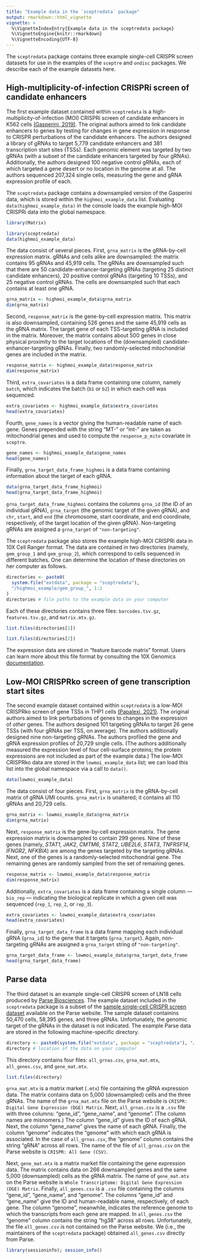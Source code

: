 ```yaml
--- 
title: "Example data in the `sceptredata` package" 
output: rmarkdown::html_vignette 
vignette: > 
  %\VignetteIndexEntry{Example data in the sceptredata package} 
  %\VignetteEngine{knitr::rmarkdown} 
  %\VignetteEncoding{UTF-8} 
--- 
```



The `sceptredata` package contains three example single-cell CRISPR screen datasets for use in the examples of the `sceptre` and `ondisc` packages. We describe each of the example datasets here.

## High-multiplicity-of-infection CRISPRi screen of candidate enhancers

The first example dataset contained within `sceptredata` is a high-multiplicity-of-infection (MOI) CRISPRi screen of candidate enhancers in K562 cells [(Gasperini, 2019)](https://pubmed.ncbi.nlm.nih.gov/30612741/). The original authors aimed to link candidate enhancers to genes by testing for changes in gene expression in response to CRISPR perturbations of the candidate enhancers. The authors designed a library of gRNAs to target 5,779 candidate enhancers and 381 transcription start sites (TSSs). Each genomic element was targeted by two gRNAs (with a subset of the candidate enhancers targeted by four gRNAs). Additionally, the authors designed 100 negative control gRNAs, each of which targeted a gene desert or no location in the genome at all. The authors sequenced 207,324 single cells, measuring the gene and gRNA expression profile of each.

The `sceptredata` package contains a downsampled version of the Gasperini data, which is stored within the `highmoi_example_data` list. Evaluating `data(highmoi_example_data)` in the console loads the example high-MOI CRISPRi data into the global namespace.

```r
library(Matrix)
```

```r
library(sceptredata)
data(highmoi_example_data)
```

The data consist of several pieces. First, `grna_matrix` is the gRNA-by-cell expression matrix. gRNAs and cells alike are downsampled: the matrix contains 95 gRNAs and 45,919 cells. The gRNAs are downsampled such that there are 50 candidate-enhancer-targeting gRNAs (targeting 25 distinct candidate enhancers), 20 positive control gRNAs (targeting 10 TSSs), and 25 negative control gRNAs. The cells are downsampled such that each contains at least one gRNA.

```r
grna_matrix <- highmoi_example_data$grna_matrix
dim(grna_matrix)
```

Second, `response_matrix` is the gene-by-cell expression matrix. This matrix is also downsampled, containing 526 genes and the same 45,919 cells as the gRNA matrix. The target gene of each TSS-targeting gRNA is included in the matrix. Moreover, the matrix contains about 500 genes in close physical proximity to the target locations of the (downsampled) candidate-enhancer-targeting gRNAs. Finally, two randomly-selected mitochondrial genes are included in the matrix.

```r
response_matrix <- highmoi_example_data$response_matrix
dim(response_matrix)
```

Third, `extra_covariates` is a data frame containing one column, namely `batch`, which indicates the batch (`b1` or `b2`) in which each cell was sequenced.

```r
extra_covariates <- highmoi_example_data$extra_covariates
head(extra_covariates)
```

Fourth, `gene_names` is a vector giving the human-readable name of each gene. Genes prepended with the string "MT-" or "mt-" are taken as mitochondrial genes and used to compute the `response_p_mito` covariate in `sceptre`.

```r
gene_names <- highmoi_example_data$gene_names
head(gene_names)
```

Finally, `grna_target_data_frame_highmoi` is a data frame containing information about the target of each gRNA.

```r
data(grna_target_data_frame_highmoi)
head(grna_target_data_frame_highmoi)
```

`grna_target_data_frame_highmoi` contains the columns `grna_id` (the ID of an individual gRNA), `grna_target` (the genomic target of the given gRNA), and `chr`, `start`, and `end` (the chromosome, start coordinate, and end coordinate, respectively, of the target location of the given gRNA). Non-targeting gRNAs are assigned a `grna_target` of `"non-targeting"`.

The `sceptredata` package also stores the example high-MOI CRISPRi data in 10X Cell Ranger format. The data are contained in two directories (namely, `gem_group_1` and `gem_group_2`), which correspond to cells sequenced in different batches. One can determine the location of these directories on her computer as follows.

```r
directories <- paste0(
  system.file("extdata", package = "sceptredata"), 
  "/highmoi_example/gem_group_", 1:2
)
directories # file paths to the example data on your computer
```

Each of these directories contains three files: `barcodes.tsv.gz`, `features.tsv.gz`, and `matrix.mtx.gz`.

```r
list.files(directories[1])
```

```r
list.files(directories[2])
```

The expression data are stored in "feature barcode matrix" format. Users can learn more about this file format by consulting the 10X Genomics [documentation](https://www.10xgenomics.com/support/software/cell-ranger/latest/analysis/outputs/cr-outputs-mex-matrices).

## Low-MOI CRISPRko screen of gene transcription start sites

The second example dataset contained within `sceptredata` is a low-MOI CRISPRko screen of gene TSSs in THP1 cells [(Papalexi, 2021)](https://pubmed.ncbi.nlm.nih.gov/33649593/). The original authors aimed to link perturbations of genes to changes in the expression of *other* genes. The authors designed 101 targeting gRNAs to target 26 gene TSSs (with four gRNAs per TSS, on average). The authors additionally designed nine non-targeting gRNAs. The authors profiled the gene and gRNA expression profiles of 20,729 single cells. (The authors additionally measured the expression level of four cell-surface proteins; the protein expressions are not included as part of the example data.) The low-MOI CRISPRko data are stored in the `lowmoi_example_data` list; we can load this list into the global namespace via a call to `data()`.

```r
data(lowmoi_example_data)
```

The data consist of four pieces. First, `grna_matrix` is the gRNA-by-cell matrix of gRNA UMI counts. `grna_matrix` is unaltered; it contains all 110 gRNAs and 20,729 cells.

```r
grna_matrix <- lowmoi_example_data$grna_matrix
dim(grna_matrix)
```

Next, `response_matrix` is the gene-by-cell expression matrix. The gene expression matrix is downsampled to contain 299 genes. Nine of these genes (namely, *STAT1*, *JAK2*, *CMTM6*, *STAT2*, *UBE2L6*, *STAT3*, *TNFRSF14*, *IFNGR2*, *NFKBIA*) are among the genes targeted by the targeting gRNAs. Next, one of the genes is a randomly-selected mitochondrial gene. The remaining genes are randomly sampled from the set of remaining genes.

```r
response_matrix <- lowmoi_example_data$response_matrix
dim(response_matrix)
```

Additionally, `extra_covariates` is a data frame containing a single column --- `bio_rep` --- indicating the biological replicate in which a given cell was sequenced (`rep_1`, `rep_2`, or `rep_3`).

```r
extra_covariates <- lowmoi_example_data$extra_covariates
head(extra_covariates)
```

Finally, `grna_target_data_frame` is a data frame mapping each individual gRNA (`grna_id`) to the gene that it targets (`grna_target`). Again, non-targeting gRNAs are assigned a `grna_target` string of `"non-targeting"`.

```r
grna_target_data_frame <- lowmoi_example_data$grna_target_data_frame
head(grna_target_data_frame)
```

## Parse data

The third dataset is an example single-cell CRISPR screen of LN18 cells produced by [Parse Biosciences](https://www.parsebiosciences.com). The example dataset included in the `sceptredata` package is a subset of the [sample single-cell CRISPR screen dataset](https://www.parsebiosciences.com/datasets/technical-performance-of-crispr-detect-in-cell-lines/) available on the Parse website. The sample dataset containins 50,470 cells, 58,395 genes, and three gRNAs. Unfortunately, the genomic target of the gRNAs in the dataset is not indicated. The example Parse data are stored in the following machine-specific directory.

```r
directory <- paste0(system.file("extdata", package = "sceptredata"), "/parse_example/")
directory # location of the data on your computer
```

This directory contains four files: `all_grnas.csv`, `grna_mat.mtx`, `all_genes.csv`, and `gene_mat.mtx`.

```r
list.files(directory)
```

`grna_mat.mtx` is a matrix market (`.mtx`) file containing the gRNA expression data. The matrix contains data on 5,000 (downsampled) cells and the three gRNAs. The name of the `grna_mat.mtx` file on the Parse website is `CRISPR: Digital Gene Expression (DGE) Matrix`. Next, `all_grnas.csv` is a `.csv` file with three columns: "gene_id", "gene_name", and "genome". (The column names are misnomers.) The column "gene_id" gives the ID of each gRNA. Next, the column "gene_name" gives the name of each gRNA. Finally, the column "genome" indicates the "genome" with which each gRNA is associated. In the case of `all_grnas.csv`, the "genome" column contains the string "gRNA" across all rows. The name of the file of `all_grnas.csv` on the Parse website is `CRISPR: All Gene (CSV)`.

Next, `gene_mat.mtx` is a matrix market file containing the gene expression data. The matrix contains data on 266 downsampled genes and the same 5,000 (downsampled) cells as the gRNA matrix. The name of `gene_mat.mtx` on the Parse website is `Whole Transcriptome: Digital Gene Expression (DGE) Matrix`. Finally, `all_genes.csv` is a `.csv` file containing the columns "gene_id", "gene_name", and "genome". The columns "gene_id" and "gene_name" give the ID and human-readable name, respectively, of each gene. The column "genome", meanwhile, indicates the reference genome to which the transcripts from each gene are mapped. In `all_genes.csv` the "genome" column contains the string "hg38" across all rows. Unfortunately, the file `all_genes.csv` is not contained on the Parse website. We (i.e., the maintainers of the `sceptredata` package) obtained `all_genes.csv` directly from Parse.

```r
library(sessioninfo); session_info()
```
